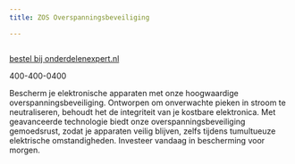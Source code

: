 ```yaml
---
title: ZOS Overspanningsbeveiliging

---
```



<Image src={imageProduct} width={imageProduct.width} alt="" />

[bestel bij onderdelenexpert.nl](https://www.onderdelenexpert.nl/zos-overspanningsbeveiliging-41207)

400-400-0400

Bescherm je elektronische apparaten met onze hoogwaardige overspanningsbeveiliging. Ontworpen om onverwachte pieken in stroom te neutraliseren, behoudt het de integriteit van je kostbare elektronica. Met geavanceerde technologie biedt onze overspanningsbeveiliging gemoedsrust, zodat je apparaten veilig blijven, zelfs tijdens tumultueuze elektrische omstandigheden. Investeer vandaag in bescherming voor morgen.
